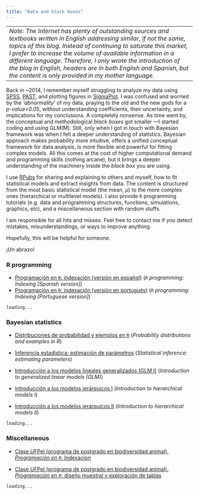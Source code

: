 ```yaml
---
title: "Data and black boxes"
---
```

------------------------------
*Note: The Internet has plenty of outstanding sources and textbooks written in English addressing similar, if not the same, topics of this blog. Instead of continuing to saturate this market, I prefer to increase the volume of available information in a different language. Therefore, I only wrote the introduction of the blog in English, headers are in both English and Spanish, but the content is only provided in my mother language.*
-----------------------------

Back in ~2014, I remember myself struggling to analyze my data using [SPSS](https://en.wikipedia.org/wiki/SPSS), [PAST](https://en.wikipedia.org/wiki/Paleontological_Statistics), and plotting figures in [SigmaPlot](https://en.wikipedia.org/wiki/SigmaPlot). I was confused and worried by the *'abnormality'* of my data, praying to the old and the new gods for a *p-value<0.05*, without understanding coefficients, their uncertainty, and implications for my conclusions. A completely nonsense. As time went by, the conceptual and methodological *black boxes* got smaller ---I started coding and using GLM(M). Still, only when I got in touch with Bayesian framework was when I felt a deeper understanding of statistics. Bayesian approach makes probability more intuitive, offers a unified conceptual framework for data analysis, is more flexible and powerful for fitting complex models. All this comes at the cost of higher computational demand and programming skills (nothing arcane), but it brings a deeper understanding of the machinery inside the *black box* you are using.

I use [RPubs](https://rpubs.com) for sharing and explaining to others and myself, how to fit statistical models and extract insights from data. The content is structured from the most basic statistical model (the mean, $\mu$) to the more complex ones (hierarchical or multilevel models). I also provide `R` programming tutorials (e.g. data and programming structures, functions, simulations, graphics, etc), and a miscellaneous section with random stuffs. 

I am responsible for all hits and misses. Feel free to contact me if you detect mistakes, misunderstandings, or ways to improve anything.

Hopefully, this will be helpful for someone.

¡Un abrazo!


### R programming

-   [Programación en `R`: indexación (versión en español)](https://rpubs.com/andresfeli/indexacion) (*`R` programming: Indexing [Spanish version]*)
-   [Programación en `R`: indexación (versión en portugués)](https://rpubs.com/andresfeli/indexacao) (*`R` programming: Indexing [Portuguese version]*)

`loading...`

### Bayesian statistics

:::{}

-   [Distribuciones de probabilidad y ejemplos en `R`](https://rpubs.com/andresfeli/1109337) (*Probability distributions and examples in R*)

-   [Inferencia estadística: estimación de parámetros](https://rpubs.com/andresfeli/est_pars) (*Statistical inference: estimating parameters*)

-   [Introducción a los modelos lineales generalizados (GLM I)](https://rpubs.com/andresfeli/glm_i) (*Introduction to generalized linear models (GLM)*)

-   [Introducción a los modelos jerárquicos I](https://rpubs.com/andresfeli/multilevel_I) (*Introduction to hierarchical models I*)

-   [Introducción a los modelos jerárquicos II](https://rpubs.com/andresfeli/multilevel_II) (*Introduction to hierarchical models II*)

:::

`loading...`

### Miscellaneous 

:::{}

-   [Clase UFPel (programa de postgrado en biodiversidad animal). *Programación en `R`*: Indexacion](https://rpubs.com/andresfeli/indexacion_UFPEL)

-   [Clase UFPel (programa de postgrado en biodiversidad animal). *Programación en `R`*: diseño muestral y exploración de tablas](https://rpubs.com/andresfeli/exploracion_tablas) 

:::


`loading...`

